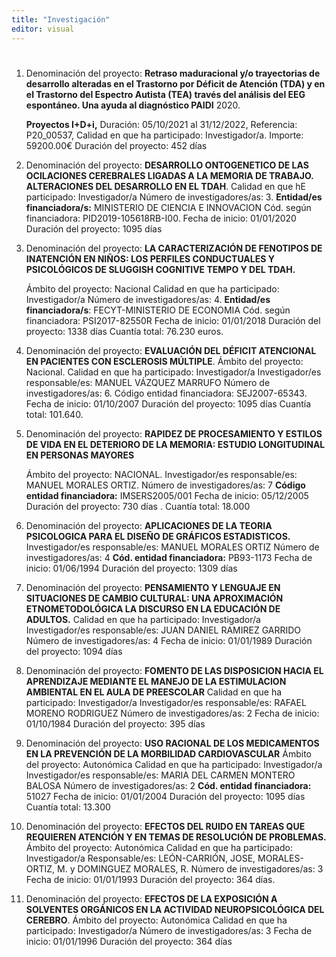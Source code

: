 ---
title: "Investigación"
editor: visual
---

# 

1.  Denominación del proyecto: **Retraso maduracional y/o trayectorias de desarrollo alteradas en el Trastorno por Déficit de Atención (TDA) y en el Trastorno del Espectro Autista (TEA) través del análisis del EEG espontáneo. Una ayuda al diagnóstico PAIDI** 2020.

    **Proyectos I+D+i,** Duración: 05/10/2021 al 31/12/2022, Referencia: P20_00537, Calidad en que ha participado: Investigador/a. Importe: 59200.00€ Duración del proyecto: 452 días

2.  Denominación del proyecto: **DESARROLLO ONTOGENETICO DE LAS OCILACIONES CEREBRALES LIGADAS A LA MEMORIA DE TRABAJO. ALTERACIONES DEL DESARROLLO EN EL TDAH**. Calidad en que hE participado: Investigador/a Número de investigadores/as: 3. **Entidad/es financiadora/s:** MINISTERIO DE CIENCIA E INNOVACION Cód. según financiadora: PID2019-105618RB-I00. Fecha de inicio: 01/01/2020 Duración del proyecto: 1095 días

3.  Denominación del proyecto: **LA CARACTERIZACIÓN DE FENOTIPOS DE INATENCIÓN EN NIÑOS: LOS PERFILES CONDUCTUALES Y PSICOLÓGICOS DE SLUGGISH COGNITIVE TEMPO Y DEL TDAH.**

    Ámbito del proyecto: Nacional Calidad en que ha participado: Investigador/a Número de investigadores/as: 4. **Entidad/es financiadora/s**: FECYT-MINISTERIO DE ECONOMIA Cód. según financiadora: PSI2017-82550R Fecha de inicio: 01/01/2018 Duración del proyecto: 1338 días Cuantía total: 76.230 euros.

4.  Denominación del proyecto: **EVALUACIÓN DEL DÉFICIT ATENCIONAL EN PACIENTES CON ESCLEROSIS MÚLTIPLE**. Ámbito del proyecto: Nacional. Calidad en que ha participado: Investigador/a Investigador/es responsable/es: MANUEL VÁZQUEZ MARRUFO Número de investigadores/as: 6. Código entidad financiadora: SEJ2007-65343. Fecha de inicio: 01/10/2007 Duración del proyecto: 1095 días Cuantía total: 101.640.

5.  Denominación del proyecto: **RAPIDEZ DE PROCESAMIENTO Y ESTILOS DE VIDA EN EL DETERIORO DE LA MEMORIA: ESTUDIO LONGITUDINAL EN PERSONAS MAYORES**

    Ámbito del proyecto: NACIONAL. Investigador/es responsable/es: MANUEL MORALES ORTIZ. Número de investigadores/as: 7 **Código** **entidad financiadora:** IMSERS2005/001 Fecha de inicio: 05/12/2005 Duración del proyecto: 730 días . Cuantía total: 18.000

6.  Denominación del proyecto: **APLICACIONES DE LA TEORIA PSICOLOGICA PARA EL DISEÑO DE GRÁFICOS ESTADISTICOS.** Investigador/es responsable/es: MANUEL MORALES ORTIZ Número de investigadores/as: 4 **Cód. entidad financiadora:** PB93-1173 Fecha de inicio: 01/06/1994 Duración del proyecto: 1309 días

7.  Denominación del proyecto: **PENSAMIENTO Y LENGUAJE EN SITUACIONES DE CAMBIO CULTURAL: UNA APROXIMACIÓN ETNOMETODOLÓGICA LA DISCURSO EN LA EDUCACIÓN DE ADULTOS.** Calidad en que ha participado: Investigador/a Investigador/es responsable/es: JUAN DANIEL RAMIREZ GARRIDO Número de investigadores/as: 4 Fecha de inicio: 01/01/1989 Duración del proyecto: 1094 días

8.  Denominación del proyecto: **FOMENTO DE LAS DISPOSICION HACIA EL APRENDIZAJE MEDIANTE EL MANEJO DE LA ESTIMULACION AMBIENTAL EN EL AULA DE PREESCOLAR** Calidad en que ha participado: Investigador/a Investigador/es responsable/es: RAFAEL MORENO RODRIGUEZ Número de investigadores/as: 2 Fecha de inicio: 01/10/1984 Duración del proyecto: 395 días

9.  Denominación del proyecto: **USO RACIONAL DE LOS MEDICAMENTOS EN LA PREVENCIÓN DE LA MORBILIDAD CARDIOVASCULAR** Ámbito del proyecto: Autonómica Calidad en que ha participado: Investigador/a Investigador/es responsable/es: MARIA DEL CARMEN MONTERO BALOSA Número de investigadores/as: 2 **Cód. entidad financiadora:** 51027 Fecha de inicio: 01/01/2004 Duración del proyecto: 1095 días Cuantía total: 13.300

10. Denominación del proyecto: **EFECTOS DEL RUIDO EN TAREAS QUE REQUIEREN ATENCIÓN Y EN TEMAS DE RESOLUCIÓN DE PROBLEMAS.** Ámbito del proyecto: Autonómica Calidad en que ha participado: Investigador/a Responsable/es: LEÓN-CARRIÓN, JOSE, MORALES- ORTIZ, M. y DOMINGUEZ MORALES, R. Número de investigadores/as: 3 Fecha de inicio: 01/01/1993 Duración del proyecto: 364 días.

11. Denominación del proyecto: **EFECTOS DE LA EXPOSICIÓN A SOLVENTES ORGÁNICOS EN LA ACTIVIDAD NEUROPSICOLÓGICA DEL CEREBRO**. Ámbito del proyecto: Autonómica Calidad en que ha participado: Investigador/a Número de investigadores/as: 3 Fecha de inicio: 01/01/1996 Duración del proyecto: 364 días

